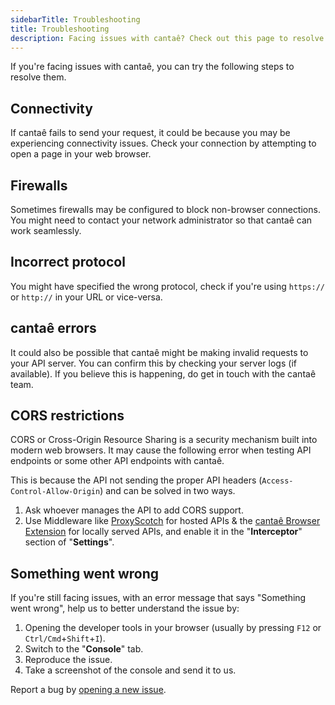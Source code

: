 ```yaml
---
sidebarTitle: Troubleshooting
title: Troubleshooting
description: Facing issues with cantaê? Check out this page to resolve them.
---
```


If you're facing issues with cantaê, you can try the following steps to resolve them.

## Connectivity

If cantaê fails to send your request, it could be because you may be experiencing connectivity issues. Check your connection by attempting to open a page in your web browser.

## Firewalls

Sometimes firewalls may be configured to block non-browser connections. You might need to contact your network administrator so that cantaê can work seamlessly.

## Incorrect protocol

You might have specified the wrong protocol, check if you're using `https://` or `http://` in your URL or vice-versa.

## cantaê errors

It could also be possible that cantaê might be making invalid requests to your API server. You can confirm this by checking your server logs (if available). If you believe this is happening, do get in touch with the cantaê team.

## CORS restrictions

CORS or Cross-Origin Resource Sharing is a security mechanism built into modern web browsers. It may cause the following error when testing API endpoints or some other API endpoints with cantaê.

This is because the API not sending the proper API headers (`Access-Control-Allow-Origin`) and can be solved in two ways.

1. Ask whoever manages the API to add CORS support.
2. Use Middleware like [ProxyScotch](https://github.com/cantaê/proxyscotch) for hosted APIs & the [cantaê Browser Extension](https://github.com/cantaê/cantaê-extension) for locally served APIs, and enable it in the "**Interceptor**" section of "**Settings**".

## Something went wrong

If you're still facing issues, with an error message that says "Something went wrong", help us to better understand the issue by:

1. Opening the developer tools in your browser (usually by pressing `F12` or `Ctrl/Cmd`+`Shift`+`I`).
2. Switch to the "**Console**" tab.
3. Reproduce the issue.
4. Take a screenshot of the console and send it to us.

<Info>Report a bug by [opening a new issue](https://github.com/cantaê/cantaê/issues/new/choose).</Info>
